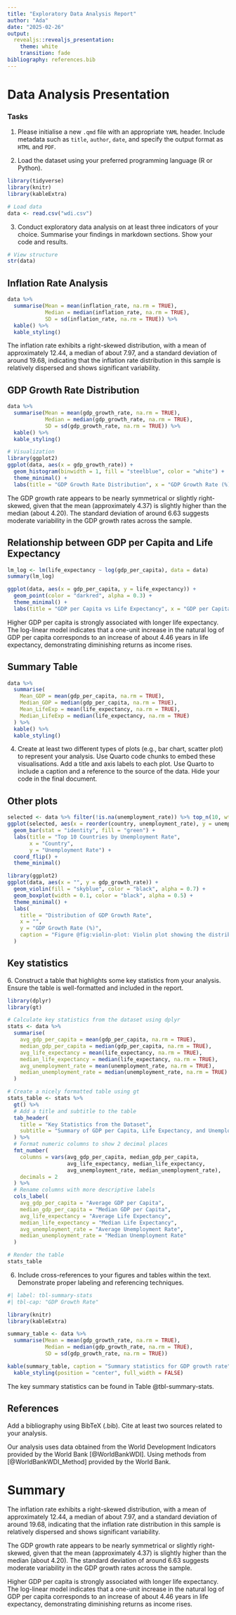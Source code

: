 ```yaml
---
title: "Exploratory Data Analysis Report"
author: "Ada"
date: "2025-02-26"
output:
  revealjs::revealjs_presentation:
    theme: white
    transition: fade
bibliography: references.bib
---
```


# Data Analysis Presentation

### Tasks

1.  Please initialise a new `.qmd` file with an appropriate `YAML` header. Include metadata such as `title`, `author`, `date`, and specify the output format as `HTML` and `PDF`.

2.  Load the dataset using your preferred programming language (R or Python).

```r
library(tidyverse)
library(knitr)
library(kableExtra)
```

```r
# Load data
data <- read.csv("wdi.csv")
```

3.  Conduct exploratory data analysis on at least three indicators of your choice. Summarise your findings in markdown sections. Show your code and results.

```r
# View structure
str(data)
```

## Inflation Rate Analysis

```r
data %>% 
  summarise(Mean = mean(inflation_rate, na.rm = TRUE), 
            Median = median(inflation_rate, na.rm = TRUE), 
            SD = sd(inflation_rate, na.rm = TRUE)) %>%
  kable() %>%
  kable_styling()
```

The inflation rate exhibits a right-skewed distribution, with a mean of approximately 12.44, a median of about 7.97, and a standard deviation of around 19.68, indicating that the inflation rate distribution in this sample is relatively dispersed and shows significant variability.

## GDP Growth Rate Distribution

```r
data %>% 
  summarise(Mean = mean(gdp_growth_rate, na.rm = TRUE), 
            Median = median(gdp_growth_rate, na.rm = TRUE), 
            SD = sd(gdp_growth_rate, na.rm = TRUE)) %>%
  kable() %>%
  kable_styling()
```

```r
# Visualization
library(ggplot2)
ggplot(data, aes(x = gdp_growth_rate)) + 
  geom_histogram(binwidth = 1, fill = "steelblue", color = "white") +
  theme_minimal() +
  labs(title = "GDP Growth Rate Distribution", x = "GDP Growth Rate (%)", y = "Count")
```

The GDP growth rate appears to be nearly symmetrical or slightly right-skewed, given that the mean (approximately 4.37) is slightly higher than the median (about 4.20). The standard deviation of around 6.63 suggests moderate variability in the GDP growth rates across the sample.

## Relationship between GDP per Capita and Life Expectancy

```r
lm_log <- lm(life_expectancy ~ log(gdp_per_capita), data = data)
summary(lm_log)

```

```r
ggplot(data, aes(x = gdp_per_capita, y = life_expectancy)) + 
  geom_point(color = "darkred", alpha = 0.3) +
  theme_minimal() +
  labs(title = "GDP per Capita vs Life Expectancy", x = "GDP per Capita (USD)", y = "Life Expectancy (years)")
```

Higher GDP per capita is strongly associated with longer life expectancy. The log-linear model indicates that a one-unit increase in the natural log of GDP per capita corresponds to an increase of about 4.46 years in life expectancy, demonstrating diminishing returns as income rises.

## Summary Table

```r
data %>% 
  summarise(
    Mean_GDP = mean(gdp_per_capita, na.rm = TRUE),
    Median_GDP = median(gdp_per_capita, na.rm = TRUE),
    Mean_LifeExp = mean(life_expectancy, na.rm = TRUE),
    Median_LifeExp = median(life_expectancy, na.rm = TRUE)
  ) %>%
  kable() %>%
  kable_styling()
```

4.  Create at least two different types of plots (e.g., bar chart, scatter plot) to represent your analysis. Use Quarto code chunks to embed these visualisations. Add a title and axis labels to each plot. Use Quarto to include a caption and a reference to the source of the data. Hide your code in the final document.

## Other plots

```r
selected <- data %>% filter(!is.na(unemployment_rate)) %>% top_n(10, wt = unemployment_rate)
ggplot(selected, aes(x = reorder(country, unemployment_rate), y = unemployment_rate)) +
  geom_bar(stat = "identity", fill = "green") +
  labs(title = "Top 10 Countries by Unemployment Rate",
       x = "Country",
       y = "Unemployment Rate") +
  coord_flip() +
  theme_minimal()

```

```r
library(ggplot2)
ggplot(data, aes(x = "", y = gdp_growth_rate)) +
  geom_violin(fill = "skyblue", color = "black", alpha = 0.7) +
  geom_boxplot(width = 0.1, color = "black", alpha = 0.5) +
  theme_minimal() +
  labs(
    title = "Distribution of GDP Growth Rate",
    x = "",
    y = "GDP Growth Rate (%)",
    caption = "Figure @fig:violin-plot: Violin plot showing the distribution of GDP growth rate."
  )

```

## Key statistics

6\. Construct a table that highlights some key statistics from your analysis. Ensure the table is well-formatted and included in the report.

```r
library(dplyr)
library(gt)

# Calculate key statistics from the dataset using dplyr
stats <- data %>% 
  summarise(
    avg_gdp_per_capita = mean(gdp_per_capita, na.rm = TRUE),
    median_gdp_per_capita = median(gdp_per_capita, na.rm = TRUE),
    avg_life_expectancy = mean(life_expectancy, na.rm = TRUE),
    median_life_expectancy = median(life_expectancy, na.rm = TRUE),
    avg_unemployment_rate = mean(unemployment_rate, na.rm = TRUE),
    median_unemployment_rate = median(unemployment_rate, na.rm = TRUE)
  )

# Create a nicely formatted table using gt
stats_table <- stats %>%
  gt() %>% 
  # Add a title and subtitle to the table
  tab_header(
    title = "Key Statistics from the Dataset",
    subtitle = "Summary of GDP per Capita, Life Expectancy, and Unemployment Rate"
  ) %>%
  # Format numeric columns to show 2 decimal places
  fmt_number(
    columns = vars(avg_gdp_per_capita, median_gdp_per_capita, 
                   avg_life_expectancy, median_life_expectancy, 
                   avg_unemployment_rate, median_unemployment_rate),
    decimals = 2
  ) %>%
  # Rename columns with more descriptive labels
  cols_label(
    avg_gdp_per_capita = "Average GDP per Capita",
    median_gdp_per_capita = "Median GDP per Capita",
    avg_life_expectancy = "Average Life Expectancy",
    median_life_expectancy = "Median Life Expectancy",
    avg_unemployment_rate = "Average Unemployment Rate",
    median_unemployment_rate = "Median Unemployment Rate"
  )

# Render the table
stats_table

```

6.  Include cross-references to your figures and tables within the text. Demonstrate proper labeling and referencing techniques.

```r
#| label: tbl-summary-stats
#| tbl-cap: "GDP Growth Rate"

library(knitr)
library(kableExtra)

summary_table <- data %>% 
  summarise(Mean = mean(gdp_growth_rate, na.rm = TRUE), 
            Median = median(gdp_growth_rate, na.rm = TRUE), 
            SD = sd(gdp_growth_rate, na.rm = TRUE))

kable(summary_table, caption = "Summary statistics for GDP growth rate", booktabs = TRUE, label = "summary-stats") %>%
  kable_styling(position = "center", full_width = FALSE)

```

The key summary statistics can be found in Table @tbl-summary-stats. 

## References

Add a bibliography using BibTeX (.bib). Cite at least two sources related to your analysis.

Our analysis uses data obtained from the World Development Indicators provided by the World Bank [@WorldBankWDI]. Using methods from [@WorldBankWDI_Method] provided by the World Bank.

# Summary

The inflation rate exhibits a right-skewed distribution, with a mean of approximately 12.44, a median of about 7.97, and a standard deviation of around 19.68, indicating that the inflation rate distribution in this sample is relatively dispersed and shows significant variability.

The GDP growth rate appears to be nearly symmetrical or slightly right-skewed, given that the mean (approximately 4.37) is slightly higher than the median (about 4.20). The standard deviation of around 6.63 suggests moderate variability in the GDP growth rates across the sample.

Higher GDP per capita is strongly associated with longer life expectancy. The log-linear model indicates that a one-unit increase in the natural log of GDP per capita corresponds to an increase of about 4.46 years in life expectancy, demonstrating diminishing returns as income rises.
